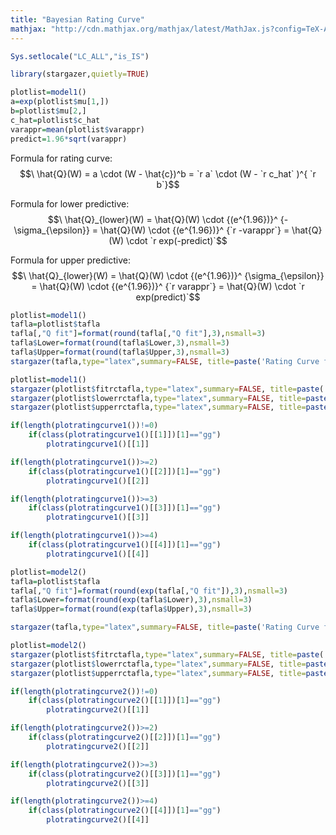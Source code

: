 ```yaml
---
title: "Bayesian Rating Curve"
mathjax: "http://cdn.mathjax.org/mathjax/latest/MathJax.js?config=TeX-AMS-MML_HTMLorMML"
---
```

```r
Sys.setlocale("LC_ALL","is_IS")
```

```r
library(stargazer,quietly=TRUE)
```  
   
      
```r
plotlist=model1()
a=exp(plotlist$mu[1,])
b=plotlist$mu[2,]
c_hat=plotlist$c_hat
varappr=mean(plotlist$varappr)
predict=1.96*sqrt(varappr)
```

Formula for rating curve: $$\ \hat{Q}(W) = a \cdot (W - \hat{c})^b = `r a` \cdot (W - `r c_hat` )^{ `r b`}$$
    
Formula for lower predictive: $$\ \hat{Q}_{lower}(W) = \hat{Q}(W) \cdot {(e^{1.96})}^ {-\sigma_{\epsilon}} = \hat{Q}(W) \cdot {(e^{1.96})}^ {`r -varappr`} = \hat{Q}(W) \cdot `r exp(-predict)`$$

Formula for upper predictive: $$\ \hat{Q}_{lower}(W) = \hat{Q}(W) \cdot {(e^{1.96})}^ {\sigma_{\epsilon}} = \hat{Q}(W) \cdot {(e^{1.96})}^ {`r varappr`} = \hat{Q}(W) \cdot `r exp(predict)`$$

```r
plotlist=model1()
tafla=plotlist$tafla
tafla[,"Q fit"]=format(round(tafla[,"Q fit"],3),nsmall=3)
tafla$Lower=format(round(tafla$Lower,3),nsmall=3)
tafla$Upper=format(round(tafla$Upper,3),nsmall=3)
stargazer(tafla,type="latex",summary=FALSE, title=paste('Rating Curve from Model 1 for ',input$name),header=FALSE,digits=3,digits.extra=3)
```
```r
plotlist=model1()
stargazer(plotlist$fitrctafla,type="latex",summary=FALSE, title=paste('Fit for unobserved stages in ',input$name),header=FALSE,digits=3,digits.extra=3)
stargazer(plotlist$lowerrctafla,type="latex",summary=FALSE, title=paste('95% posterior predictive lower for unobserved stages in ',input$name),header=FALSE,digits=3,digits.extra=3)
stargazer(plotlist$upperrctafla,type="latex",summary=FALSE, title=paste('95% posterior predictive upper for unobserved stages in ',input$name),header=FALSE,digits=3,digits.extra=3)
```

```r
if(length(plotratingcurve1())!=0)
    if(class(plotratingcurve1()[[1]])[1]=="gg")
        plotratingcurve1()[[1]]
```
   
   
```r
if(length(plotratingcurve1())>=2)
    if(class(plotratingcurve1()[[2]])[1]=="gg")
        plotratingcurve1()[[2]]
```
   
   
```r
if(length(plotratingcurve1())>=3)
    if(class(plotratingcurve1()[[3]])[1]=="gg")
        plotratingcurve1()[[3]]
```
   
   
```r
if(length(plotratingcurve1())>=4)
    if(class(plotratingcurve1()[[4]])[1]=="gg")
        plotratingcurve1()[[4]]
```

```r
plotlist=model2()
tafla=plotlist$tafla
tafla[,"Q fit"]=format(round(exp(tafla[,"Q fit"]),3),nsmall=3)
tafla$Lower=format(round(exp(tafla$Lower),3),nsmall=3)
tafla$Upper=format(round(exp(tafla$Upper),3),nsmall=3)

stargazer(tafla,type="latex",summary=FALSE, title=paste('Rating Curve from Model 2 for ',input$name),header=FALSE,digits=3,digits.extra=3)
```

```r
plotlist=model2()
stargazer(plotlist$fitrctafla,type="latex",summary=FALSE, title=paste('Fit for unobserved stages ',input$name),header=FALSE,digits=3,digits.extra=3)
stargazer(plotlist$lowerrctafla,type="latex",summary=FALSE, title=paste('95% posterior predictive lower for unobserved stages',input$name),header=FALSE,digits=3,digits.extra=3)
stargazer(plotlist$upperrctafla,type="latex",summary=FALSE, title=paste('95% posterior predictive upper for unobserved stages',input$name),header=FALSE,digits=3,digits.extra=3)
```

```r
if(length(plotratingcurve2())!=0)
    if(class(plotratingcurve2()[[1]])[1]=="gg")
        plotratingcurve2()[[1]]
```
   
   
```r
if(length(plotratingcurve2())>=2)
    if(class(plotratingcurve2()[[2]])[1]=="gg")
        plotratingcurve2()[[2]]
```
   
   
```r
if(length(plotratingcurve2())>=3)
    if(class(plotratingcurve2()[[3]])[1]=="gg")
        plotratingcurve2()[[3]]
```
   
   
```r
if(length(plotratingcurve2())>=4)
    if(class(plotratingcurve2()[[4]])[1]=="gg")
        plotratingcurve2()[[4]]
```
